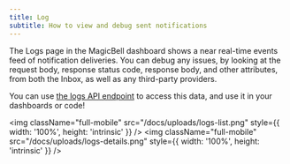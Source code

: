 ```yaml
---
title: Log
subtitle: How to view and debug sent notifications
---
```


The Logs page in the MagicBell dashboard shows a near real-time events feed of notification deliveries. You can debug any issues, by looking at the request body, response status code, response body, and other attributes, from both the Inbox, as well as any third-party providers.

You can use [the logs API endpoint]() to access this data, and use it in your dashboards or code!

<img
  className="full-mobile"
  src="/docs/uploads/logs-list.png"
  style={{ width: '100%', height: 'intrinsic' }}
/>
<img
  className="full-mobile"
  src="/docs/uploads/logs-details.png"
  style={{ width: '100%', height: 'intrinsic' }}
/>
